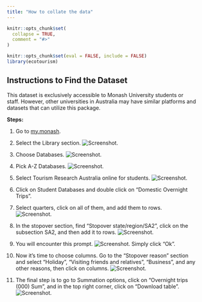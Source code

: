 ```yaml
---
title: "How to collate the data"
---
```


```r
knitr::opts_chunk$set(
  collapse = TRUE,
  comment = "#>"
)
```

```r
knitr::opts_chunk$set(eval = FALSE, include = FALSE)
library(ecotourism)

```

## Instructions to Find the Dataset

This dataset is exclusively accessible to Monash University students or staff. However, other universities in Australia may have similar platforms and datasets that can utilize this package.

**Steps:**

1.  Go to [my.monash](https://my.monash/campusm/home#menu).

2.  Select the Library section. ![Screenshot](images/1.png).

3.  Choose Databases. ![Screenshot](images/2.png).

4.  Pick A-Z Databases. ![Screenshot](images/3.png).

5.  Select Tourism Research Australia online for students. ![Screenshot](images/4.png).

6.  Click on Student Databases and double click on "Domestic Overnight Trips".

7.  Select quarters, click on all of them, and add them to rows. ![Screenshot](images/6.png).

8.  In the stopover section, find "Stopover state/region/SA2", click on the subsection SA2, and then add it to rows. ![Screenshot](images/7.png).

9.  You will encounter this prompt. ![Screenshot](images/8.png). Simply click "Ok".

10. Now it's time to choose columns. Go to the "Stopover reason" section and select "Holiday", "Visiting friends and relatives", "Business", and any other reasons, then click on columns. ![Screenshot](images/9.png).

11. The final step is to go to Summation options, click on "Overnight trips (000) Sum", and in the top right corner, click on "Download table". ![Screenshot](images/10.png).
